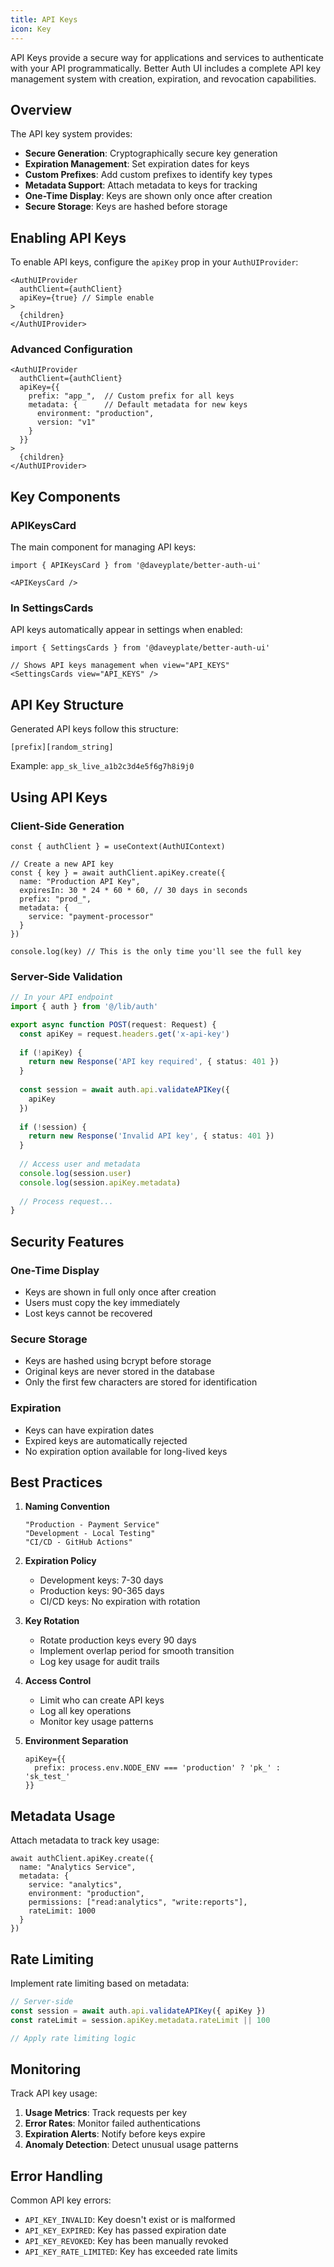 ```yaml
---
title: API Keys
icon: Key
---
```


API Keys provide a secure way for applications and services to authenticate with your API programmatically. Better Auth UI includes a complete API key management system with creation, expiration, and revocation capabilities.

## Overview

The API key system provides:

- **Secure Generation**: Cryptographically secure key generation
- **Expiration Management**: Set expiration dates for keys
- **Custom Prefixes**: Add custom prefixes to identify key types
- **Metadata Support**: Attach metadata to keys for tracking
- **One-Time Display**: Keys are shown only once after creation
- **Secure Storage**: Keys are hashed before storage

## Enabling API Keys

To enable API keys, configure the `apiKey` prop in your `AuthUIProvider`:

```tsx title="providers.tsx"
<AuthUIProvider
  authClient={authClient}
  apiKey={true} // Simple enable
>
  {children}
</AuthUIProvider>
```

### Advanced Configuration

```tsx title="providers.tsx"
<AuthUIProvider
  authClient={authClient}
  apiKey={{
    prefix: "app_",  // Custom prefix for all keys
    metadata: {      // Default metadata for new keys
      environment: "production",
      version: "v1"
    }
  }}
>
  {children}
</AuthUIProvider>
```

## Key Components

### APIKeysCard

The main component for managing API keys:

```tsx
import { APIKeysCard } from '@daveyplate/better-auth-ui'

<APIKeysCard />
```

### In SettingsCards

API keys automatically appear in settings when enabled:

```tsx
import { SettingsCards } from '@daveyplate/better-auth-ui'

// Shows API keys management when view="API_KEYS"
<SettingsCards view="API_KEYS" />
```

## API Key Structure

Generated API keys follow this structure:
```
[prefix][random_string]
```

Example: `app_sk_live_a1b2c3d4e5f6g7h8i9j0`

## Using API Keys

### Client-Side Generation

```tsx
const { authClient } = useContext(AuthUIContext)

// Create a new API key
const { key } = await authClient.apiKey.create({
  name: "Production API Key",
  expiresIn: 30 * 24 * 60 * 60, // 30 days in seconds
  prefix: "prod_",
  metadata: {
    service: "payment-processor"
  }
})

console.log(key) // This is the only time you'll see the full key
```

### Server-Side Validation

```ts
// In your API endpoint
import { auth } from '@/lib/auth'

export async function POST(request: Request) {
  const apiKey = request.headers.get('x-api-key')
  
  if (!apiKey) {
    return new Response('API key required', { status: 401 })
  }
  
  const session = await auth.api.validateAPIKey({
    apiKey
  })
  
  if (!session) {
    return new Response('Invalid API key', { status: 401 })
  }
  
  // Access user and metadata
  console.log(session.user)
  console.log(session.apiKey.metadata)
  
  // Process request...
}
```

## Security Features

### One-Time Display
- Keys are shown in full only once after creation
- Users must copy the key immediately
- Lost keys cannot be recovered

### Secure Storage
- Keys are hashed using bcrypt before storage
- Original keys are never stored in the database
- Only the first few characters are stored for identification

### Expiration
- Keys can have expiration dates
- Expired keys are automatically rejected
- No expiration option available for long-lived keys

## Best Practices

1. **Naming Convention**
   ```
   "Production - Payment Service"
   "Development - Local Testing"
   "CI/CD - GitHub Actions"
   ```

2. **Expiration Policy**
   - Development keys: 7-30 days
   - Production keys: 90-365 days
   - CI/CD keys: No expiration with rotation

3. **Key Rotation**
   - Rotate production keys every 90 days
   - Implement overlap period for smooth transition
   - Log key usage for audit trails

4. **Access Control**
   - Limit who can create API keys
   - Log all key operations
   - Monitor key usage patterns

5. **Environment Separation**
   ```tsx
   apiKey={{
     prefix: process.env.NODE_ENV === 'production' ? 'pk_' : 'sk_test_'
   }}
   ```

## Metadata Usage

Attach metadata to track key usage:

```tsx
await authClient.apiKey.create({
  name: "Analytics Service",
  metadata: {
    service: "analytics",
    environment: "production",
    permissions: ["read:analytics", "write:reports"],
    rateLimit: 1000
  }
})
```

## Rate Limiting

Implement rate limiting based on metadata:

```ts
// Server-side
const session = await auth.api.validateAPIKey({ apiKey })
const rateLimit = session.apiKey.metadata.rateLimit || 100

// Apply rate limiting logic
```

## Monitoring

Track API key usage:

1. **Usage Metrics**: Track requests per key
2. **Error Rates**: Monitor failed authentications
3. **Expiration Alerts**: Notify before keys expire
4. **Anomaly Detection**: Detect unusual usage patterns

## Error Handling

Common API key errors:

- `API_KEY_INVALID`: Key doesn't exist or is malformed
- `API_KEY_EXPIRED`: Key has passed expiration date
- `API_KEY_REVOKED`: Key has been manually revoked
- `API_KEY_RATE_LIMITED`: Key has exceeded rate limits 